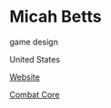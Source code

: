 # Micah Betts

<Skills>

game design

</Skills>

<Location>

United States

</Location>

<Personal>

[Website](http://www.mabmanz.com/)

</Personal>



<Games>

[Combat Core](https://twitter.com/Combat_Core)

</Games>
